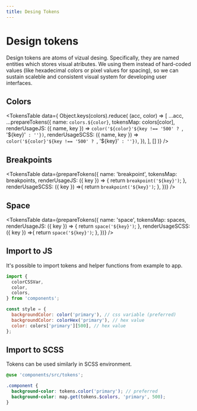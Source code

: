 ```yaml
---
title: Desing Tokens
---
```



# Design tokens

Design tokens are atoms of vizual desing. Specifically, they are named entities which stores visual atributes. We using them instead of hard-coded values (like hexadecimal colors or pixel values for spacing), so we can sustain scaleble and consistent visual system for developing user interfaces.

## Colors

<TokensTable
  data={
    Object.keys(colors).reduce(
    (acc, color) => [
      ...acc,
      ...prepareTokens({
        name: `colors.${color}`,
        tokensMap: colors[color],
        renderUsageJS: ({ name, key }) =>
          `color('${color}'${key !== '500' ? `, '${key}'` : ''})`,
        renderUsageSCSS: ({ name, key }) =>
          `color('${color}'${key !== '500' ? `, '${key}'` : ''})`,
      }),
    ],
    []
  )}
/>

## Breakpoints

<TokensTable
  data={prepareTokens({
    name: 'breakpoint',
    tokensMap: breakpoints,
    renderUsageJS: ({ key }) => {
      return `breakpoint('${key}')`;
    },
    renderUsageSCSS: ({ key }) =>{
      return `breakpoint('${key}')`;
    },
  })}
/>

## Space

<TokensTable
  data={prepareTokens({
    name: 'space',
    tokensMap: spaces,
    renderUsageJS: ({ key }) => {
      return `space('${key}')`;
    },
    renderUsageSCSS: ({ key }) =>{
      return `space('${key}')`;
    },
  })}
/>

## Import to JS

It's possible to import tokens and helper functions from example to app.

```js
import {
  colorCSSVar,
  color,
  colors,
} from 'components';

const style = {
  backgroundColor: color('primary'), // css variable (preferred)
  backgroundColor: colorHex('primary'), // hex value
  color: colors['primary'][500], // hex value
};
```

## Import to SCSS

Tokens can be used similarly in SCSS environment.

```scss
@use 'components/src/tokens';

.component {
  background-color: tokens.color('primary'); // preferred
  background-color: map.get(tokens.$colors, 'primary', 500);
}
```

